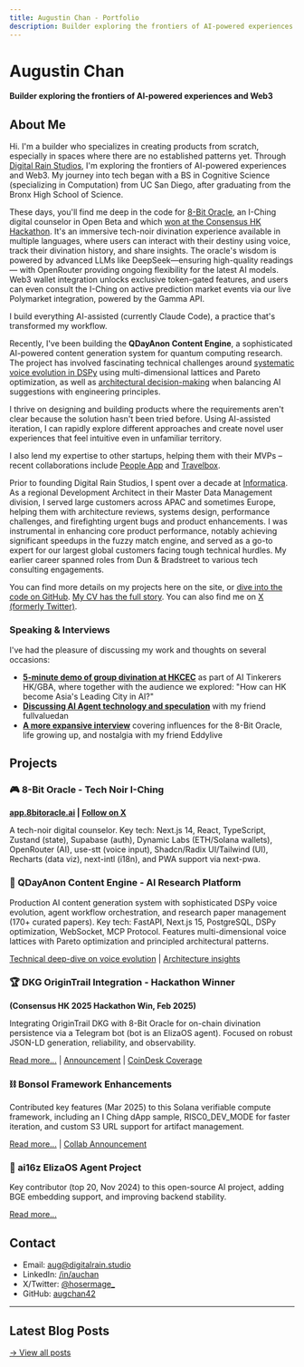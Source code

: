 ```yaml
---
title: Augustin Chan - Portfolio
description: Builder exploring the frontiers of AI-powered experiences and Web3
---
```


# Augustin Chan

**Builder exploring the frontiers of AI-powered experiences and Web3**

## About Me

Hi. I'm a builder who specializes in creating products from scratch, especially in spaces where there are no established patterns yet. Through [Digital Rain Studios](https://digitalrain.studio/), I'm exploring the frontiers of AI-powered experiences and Web3. My journey into tech began with a BS in Cognitive Science (specializing in Computation) from UC San Diego, after graduating from the Bronx High School of Science.

These days, you'll find me deep in the code for [8-Bit Oracle](https://8bitoracle.ai), an I-Ching digital counselor in Open Beta and which [won at the Consensus HK Hackathon](https://x.com/origin_trail/status/1892543087479505352). It's an immersive tech-noir divination experience available in multiple languages, where users can interact with their destiny using voice, track their divination history, and share insights. The oracle's wisdom is powered by advanced LLMs like DeepSeek—ensuring high-quality readings — with OpenRouter providing ongoing flexibility for the latest AI models. Web3 wallet integration unlocks exclusive token-gated features, and users can even consult the I-Ching on active prediction market events via our live Polymarket integration, powered by the Gamma API.

I build everything AI-assisted (currently Claude Code), a practice that's transformed my workflow.

Recently, I've been building the **QDayAnon Content Engine**, a sophisticated AI-powered content generation system for quantum computing research. The project has involved fascinating technical challenges around [systematic voice evolution in DSPy](/posts/2025-09-02-dspy-voice-evolution-authenticity) using multi-dimensional lattices and Pareto optimization, as well as [architectural decision-making](/posts/2025-09-14-trusting-instincts-ai-architecture) when balancing AI suggestions with engineering principles.

I thrive on designing and building products where the requirements aren't clear because the solution hasn't been tried before. Using AI-assisted iteration, I can rapidly explore different approaches and create novel user experiences that feel intuitive even in unfamiliar territory.

I also lend my expertise to other startups, helping them with their MVPs – recent collaborations include [People App](https://www.peepsapp.ai/) and [Travelbox](https://www.travelbox.tech/).

Prior to founding Digital Rain Studios, I spent over a decade at [Informatica](https://www.informatica.com/). As a regional Development Architect in their Master Data Management division, I served large customers across APAC and sometimes Europe, helping them with architecture reviews, systems design, performance challenges, and firefighting urgent bugs and product enhancements. I was instrumental in enhancing core product performance, notably achieving significant speedups in the fuzzy match engine, and served as a go-to expert for our largest global customers facing tough technical hurdles. My earlier career spanned roles from Dun & Bradstreet to various tech consulting engagements.

You can find more details on my projects here on the site, or [dive into the code on GitHub](https://github.com/augchan42/). [My CV has the full story](/_assets/files/auchan_resume_2025.pdf). You can also find me on [X (formerly Twitter)](https://x.com/hosermage_).

### Speaking & Interviews

I've had the pleasure of discussing my work and thoughts on several occasions:

- [**5-minute demo of group divination at HKCEC**](https://youtu.be/SUXmMym8chk?si=PFfMz97gxkxa5WG8) as part of AI Tinkerers HK/GBA, where together with the audience we explored: "How can HK become Asia's Leading City in AI?"
- [**Discussing AI Agent technology and speculation**](https://www.youtube.com/watch?v=MBI8GY9xGPY) with my friend fullvaluedan
- [**A more expansive interview**](https://www.youtube.com/watch?v=8N3PqINBBeY) covering influences for the 8-Bit Oracle, life growing up, and nostalgia with my friend Eddylive

## Projects

### 🎮 8-Bit Oracle - Tech Noir I-Ching
**[app.8bitoracle.ai](https://app.8bitoracle.ai) | [Follow on X](https://x.com/8bitoracle)**

A tech-noir digital counselor. Key tech: Next.js 14, React, TypeScript, Zustand (state), Supabase (auth), Dynamic Labs (ETH/Solana wallets), OpenRouter (AI), use-stt (voice input), Shadcn/Radix UI/Tailwind (UI), Recharts (data viz), next-intl (i18n), and PWA support via next-pwa.

### 🧬 QDayAnon Content Engine - AI Research Platform
Production AI content generation system with sophisticated DSPy voice evolution, agent workflow orchestration, and research paper management (170+ curated papers). Key tech: FastAPI, Next.js 15, PostgreSQL, DSPy optimization, WebSocket, MCP Protocol. Features multi-dimensional voice lattices with Pareto optimization and principled architectural patterns.

[Technical deep-dive on voice evolution](/posts/2025-09-02-dspy-voice-evolution-authenticity) | [Architecture insights](/posts/2025-09-14-trusting-instincts-ai-architecture)

### 🏆 DKG OriginTrail Integration - Hackathon Winner
**(Consensus HK 2025 Hackathon Win, Feb 2025)**

Integrating OriginTrail DKG with 8-Bit Oracle for on-chain divination persistence via a Telegram bot (bot is an ElizaOS agent). Focused on robust JSON-LD generation, reliability, and observability.

[Read more...](/posts/2025-02-20-dkg-origintrail-hackathon) | [Announcement](https://x.com/origin_trail/status/1892543087479505352) | [CoinDesk Coverage](https://www.coindesk.com/consensus-hong-kong-2025-coverage/2025/02/27/consensus-hackathon-winners-ai-agents-gaming-trading-payments-and-nfts)

### ⛓️ Bonsol Framework Enhancements
Contributed key features (Mar 2025) to this Solana verifiable compute framework, including an I Ching dApp sample, RISC0_DEV_MODE for faster iteration, and custom S3 URL support for artifact management.

[Read more...](/posts/2025-03-08-bonsol-verifiable-compute-enhancements) | [Collab Announcement](https://x.com/bonsol_labs/status/1920858983436292250)

### 🤖 ai16z ElizaOS Agent Project
Key contributor (top 20, Nov 2024) to this open-source AI project, adding BGE embedding support, and improving backend stability.

[Read more...](/posts/2024-11-15-eliza-ai16z-contribution)

## Contact

- Email: [aug@digitalrain.studio](mailto:aug@digitalrain.studio)
- LinkedIn: [/in/auchan](https://www.linkedin.com/in/auchan/)
- X/Twitter: [@hosermage_](https://x.com/hosermage_)
- GitHub: [augchan42](https://github.com/augchan42)

---

## Latest Blog Posts

[→ View all posts](/blog)
